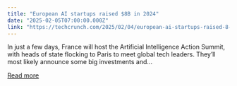 ```yaml
---
title: "European AI startups raised $8B in 2024"
date: "2025-02-05T07:00:00.000Z"
link: "https://techcrunch.com/2025/02/04/european-ai-startups-raised-8-billion-in-2024/"
---
```


In just a few days, France will host the Artificial Intelligence Action Summit, with heads of state flocking to Paris to meet global tech leaders. They’ll most likely announce some big investments and...

[Read more](https://techcrunch.com/2025/02/04/european-ai-startups-raised-8-billion-in-2024/)
